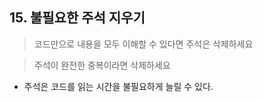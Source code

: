 ## 15. 불필요한 주석 지우기

> 코드만으로 내용을 모두 이해할 수 있다면 주석은 삭제하세요

> 주석이 완전한 중복이라면 삭제하세요

- 주석은 코드를 읽는 시간을 불필요하게 늘릴 수 있다.

